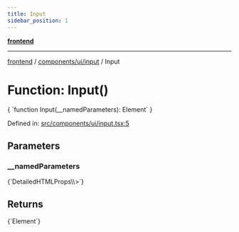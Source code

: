 ```yaml
---
title: Input
sidebar_position: 1
---
```



[**frontend**](../../../..)

***

[frontend](../../../..) / [components/ui/input](..) / Input

# Function: Input()

<CodeBlock language="ts">
{ `function Input(__namedParameters): Element` }
</CodeBlock>

Defined in: [src/components/ui/input.tsx:5](https://github.com/svsticky/CommitteeClash/blob/e5fd1c9fb89fe447a4c38e43ebba51eb1e51230c/frontend/src/components/ui/input.tsx#L5)

## Parameters

### \_\_namedParameters
<CodeBlock language="ts">
{`DetailedHTMLProps\<InputHTMLAttributes\<HTMLInputElement\>\>`}
</CodeBlock>

## Returns
<CodeBlock language="ts">
{`Element`}
</CodeBlock>